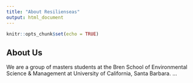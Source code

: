 ```yaml
---
title: "About Resilienseas"
output: html_document
---
```


```r
knitr::opts_chunk$set(echo = TRUE)
```

## About Us

We are a group of masters students at the Bren School of Environmental Science & Management at University of California, Santa Barbara.
...